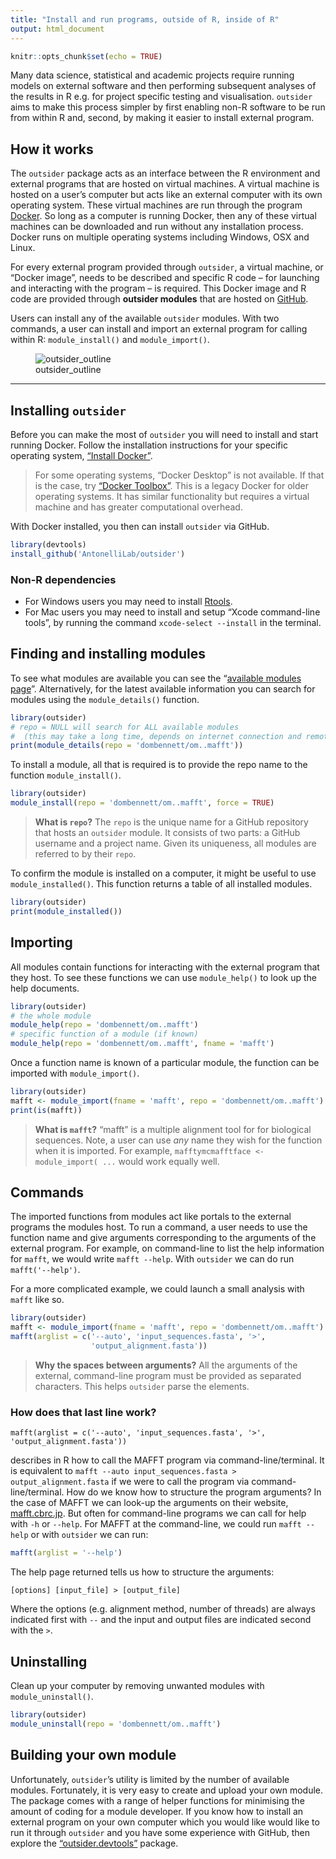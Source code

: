```yaml
---
title: "Install and run programs, outside of R, inside of R"
output: html_document
---
```


```r
knitr::opts_chunk$set(echo = TRUE)
```

Many data science, statistical and academic projects require running models on
external software and then performing subsequent analyses of the results in R 
e.g. for project specific testing and visualisation. `outsider` aims to make
this process simpler by first enabling non-R software to be run from within R
and, second, by making it easier to install external program.

## How it works

The `outsider` package acts as an interface between the R environment and
external programs that are hosted on virtual machines. A virtual machine is
hosted on a user's computer but acts like an external computer with its own
operating system. These virtual machines are run through the program [Docker](https://www.docker.com/). So long as a computer is running Docker,
then any of these virtual machines can be downloaded and run without any
installation process. Docker runs on multiple operating systems including
Windows, OSX and Linux.

For every external program provided through `outsider`, a virtual machine, or
"Docker image", needs to be described and specific R code -- for launching and
interacting with the program -- is required. This Docker image and R code are
provided through **outsider modules** that are hosted on
[GitHub](https://github.com/).

Users can install any of the available `outsider` modules. With two commands,
a user can install and import an external program for calling within R:
`module_install()` and `module_import()`.

![outsider_outline](https://raw.githubusercontent.com/AntonelliLab/outsider/master/other/outline.png)

---

## Installing `outsider`

Before you can make the most of `outsider` you will need to install and start
running Docker. Follow the installation instructions for your specific operating
system, ["Install Docker"](https://www.docker.com/products/docker-desktop).

> For some operating systems, "Docker Desktop" is not available. If that is the
case, try ["Docker Toolbox"](https://docs.docker.com/toolbox/). This is a
legacy Docker for older operating systems. It has similar functionality but
requires a virtual machine and has greater computational overhead.

With Docker installed, you then can install `outsider` via GitHub.

```r
library(devtools)
install_github('AntonelliLab/outsider')
```

### Non-R dependencies

* For Windows users you may need to install
[Rtools](https://cran.r-project.org/bin/windows/Rtools/).
* For Mac users you may need to install and setup 
"Xcode command-line tools", by running the command `xcode-select --install` in
the terminal.

## Finding and installing modules

To see what modules are available you can see the "[available modules page](https://antonellilab.github.io/outsider/articles/available.html)".
Alternatively, for the latest available information you can search for modules
using the `module_details()` function.

``` r
library(outsider)
# repo = NULL will search for ALL available modules
#  (this may take a long time, depends on internet connection and remote server)
print(module_details(repo = 'dombennett/om..mafft'))
```

To install a module, all that is required is to provide the repo name to the
function `module_install()`.

``` r
library(outsider)
module_install(repo = 'dombennett/om..mafft', force = TRUE)
```

> **What is `repo`?** The `repo` is the unique name for a GitHub repository that
hosts an `outsider` module. It consists of two parts: a GitHub username and a
project name. Given its uniqueness, all modules are referred to by their `repo`.

To confirm the module is installed on a computer, it might be useful to use
`module_installed()`. This function returns a table of all installed modules.

``` r
library(outsider)
print(module_installed())
```

## Importing

All modules contain functions for interacting with the external program that
they host. To see these functions we can use `module_help()` to look up the help
documents.

``` r
library(outsider)
# the whole module
module_help(repo = 'dombennett/om..mafft')
# specific function of a module (if known)
module_help(repo = 'dombennett/om..mafft', fname = 'mafft')
```

Once a function name is known of a particular module, the function can be
imported with `module_import()`.

``` r
library(outsider)
mafft <- module_import(fname = 'mafft', repo = 'dombennett/om..mafft')
print(is(mafft))
```

> **What is `mafft`?** "mafft" is a multiple alignment tool for for biological
sequences. Note, a user can use *any* name they wish for the function when it
is imported. For example, `mafftymcmafftface <- module_import( ...` would work
equally well.

## Commands

The imported functions from modules act like portals to the external programs
the modules host. To run a command, a user needs to use the function name and
give arguments corresponding to the arguments of the external program. For
example, on command-line to list the help information for `mafft`, we would
write `mafft --help`. With `outsider` we can do run `mafft('--help')`.

For a more complicated example, we could launch a small analysis with `mafft`
like so.

``` r
library(outsider)
mafft <- module_import(fname = 'mafft', repo = 'dombennett/om..mafft')
mafft(arglist = c('--auto', 'input_sequences.fasta', '>',
                  'output_alignment.fasta'))
```

>**Why the spaces between arguments?** All the arguments of the external,
command-line program must be provided as separated characters. This helps
`outsider` parse the elements.

### How does that last line work?

```
mafft(arglist = c('--auto', 'input_sequences.fasta', '>',
'output_alignment.fasta'))
```
describes in R how to call the MAFFT program via command-line/terminal. It is
equivalent to `mafft --auto input_sequences.fasta > output_alignment.fasta` if
we were to call the program via command-line/terminal. How do we know how to
structure the program arguments? In the case of MAFFT we can look-up the
arguments on their website, [mafft.cbrc.jp](mafft.cbrc.jp/). But often for
command-line programs we can call for help with `-h` or `--help`. For MAFFT at
the command-line, we could run `mafft --help` or with `outsider` we can run:

```r
mafft(arglist = '--help')
```

The help page returned tells us how to structure the arguments:

```
[options] [input_file] > [output_file]
```

Where the options (e.g. alignment method, number of threads) are always
indicated first with `--` and the input and output files are indicated second
with the `>`.

## Uninstalling

Clean up your computer by removing unwanted modules with `module_uninstall()`.

```r
library(outsider)
module_uninstall(repo = 'dombennett/om..mafft')
```

## Building your own module

Unfortunately, `outsider`'s utility is limited by the number of available
modules. Fortunately, it is very easy to create and upload your own module.
The package comes with a range of helper functions for minimising the amount of
coding for a module developer. If you know how to install an external program on
your own computer which you would like  would like to run it through `outsider`
and you have some experience with GitHub, then explore the
["outsider.devtools"](https://github.com/AntonelliLab/outsider.devtools)
package.
